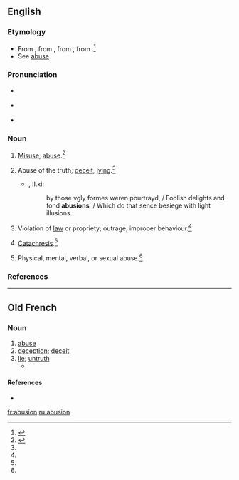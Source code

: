 ==English==

===Etymology===
* From {{etyl|enm}} {{term|abusioun|lang=enm}}, from {{etyl|fro|en}} {{term|abusion|lang=fro}}, from {{etyl|la|en}} {{term|abusio|abūsiō|lang=la|abuse, misuse}}, from {{term|abutor|abūtor|misuse|lang=la}}.<ref name=WI3>{{reference-book | last =| first = | authorlink =  | coauthors =  | editor =Gove, Philip Babcock    | others =  | title = Webster's Third International Dictionary of the English Language Unabridged | origdate =  | origyear = 1909 | origmonth =  | url =  | format =  | accessdate =  | accessyear =  | accessmonth =  | edition =  | date =  | year =1976  | month =  | publisher =G. & C. Merriam Co.  | location = Springfield, MA | language =  | id =  | doi = | isbn =0-87779-101-5 | lccn = | ol = | pages =8| chapter =  | chapterurl =  | quote =}}</ref>
* See [[abuse]].

===Pronunciation===
* {{a|RP}} {{IPA|/əˈbjuː.ʒn̩/}}
* {{a|US}} {{IPA|/əˈbju.ʒn̩/}}
* {{rhymes|uːʒən}}

===Noun===
{{en-noun}}

# {{obsolete}} [[misuse|Misuse]], [[abuse]].{{defdate|Attested from around 1350 to 1470 until the late 17<sup>th</sup> century.}}<ref name=SOED>{{reference-book | last =| first = | authorlink =  | coauthors =  | editor =Brown, Lesley  | others =  | title = The Shorter Oxford English Dictionary | origdate =  | origyear = 1933| origmonth =  | url =  | format =  | accessdate =  | accessyear =  | accessmonth =  | edition = 5th | date =  | year =2003| month =  | publisher =Oxford University Press  | location =Oxford, UK | language =  | id =  | doi = | isbn =978-0-19-860575-7 | lccn = | ol = | pages =10| chapter =  | chapterurl =  | quote =}}</ref>
# {{obsolete}} Abuse of the truth; [[deceit]], [[lying]].{{defdate|Attested from around 1350 to 1470 until the late 17<sup>th</sup> century.}}<ref name=SOED/>
#* {{RQ:Spenser Faerie Queene}}, II.xi:
#*: by those vgly formes weren pourtrayd, / Foolish delights and fond '''abusions''', / Which do that sence besiege with light illusions.
# {{obsolete}} Violation of [[law]] or propriety; outrage, improper behaviour.{{defdate|Attested from around 1350 to 1470 until the late 17<sup>th</sup> century.}}<ref name=SOED/>
# {{obsolete}} [[catachresis|Catachresis]].{{defdate|Attested from around 1350 to 1470 until the late 17<sup>th</sup> century.}}<ref name=SOED/>
# {{obsolete}} Physical, mental, verbal, or sexual abuse.{{defdate|Attested from around 1350 to 1470 until the late 17<sup>th</sup> century.}}<ref name=SOED/>

===References===
<references/>
----

==Old French==

===Noun===
{{fro-noun|f}}

# [[abuse]]
# [[deception]]; [[deceit]]
# [[lie]]; [[untruth]]
#* {{quote-book|circa 1250|title=[[s:fr:Ci encoumence la desputizons dou croisie et dou descroisie.|Ci encoumence la desputizons dou croisie et dou descroisie.]]|author=[[wikipedia:Rutebeuf|Rutebeuf]]|passage=Tu dis si grant '''abusion'''<br>Que nus ne la porroit descrire[.]|translation=You say such lies<br>That no-one could describe them}}

====References====
* {{R:Godefroy}}

[[fr:abusion]]
[[ru:abusion]]